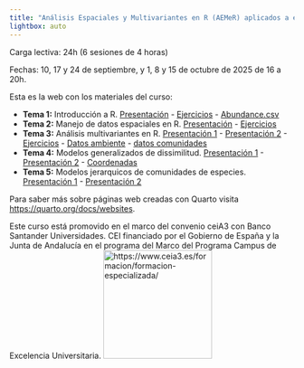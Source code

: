 ```yaml
---
title: "Análisis Espaciales y Multivariantes en R (AEMeR) aplicados a estudios de Biodiversidad"
lightbox: auto
---
```


Carga lectiva: 24h (6 sesiones de 4 horas)

Fechas: 10, 17 y 24 de septiembre, y 1, 8 y 15 de octubre de 2025 de 16 a 20h.

Esta es la web con los materiales del curso:

* **Tema 1:** Introducción a R. [Presentación](AEMER-1_Intro.pdf){target="_blank"} - [Ejercicios](AEMER-1-Ejercicios.qmd){target="_blank"} - [Abundance.csv](data/Abundance.csv){target="_blank"}
* **Tema 2:** Manejo de datos espaciales en R. [Presentación](AEMER-2_Analisis_espacial.qmd){target="_blank"} - [Ejercicios](AEMER-2_Ejercicios.qmd){target="_blank"}
* **Tema 3:** Análisis multivariantes en R. [Presentación 1](AEMER-3_Analisis_multivariante.pdf){target="_blank"} - [Presentación 2](AEMER-3_Analisis_multivariante.qmd){target="_blank"} - [Ejercicios](AEMER-3_Ejercicios.qmd){target="_blank"} - [Datos ambiente](data/sciberras_ambiente.xlsx){target="_blank"} - [datos comunidades](data/sciberras_especies.xlsx){target="_blank"}
* **Tema 4:** Modelos generalizados de dissimilitud. [Presentación 1](AEMER-4_GDM.pdf){target="_blank"} - [Presentación 2](AEMER-4_GDM.qmd){target="_blank"} - [Coordenadas](data/sciberras_coords.xlsx){target="_blank"}
* **Tema 5:** Modelos jerarquicos de comunidades de especies. [Presentación 1](AEMER-5_HMSC.pdf){target="_blank"} - [Presentación 2](AEMER-5_HMSC.qmd){target="_blank"}


Para saber más sobre páginas web creadas con Quarto visita <https://quarto.org/docs/websites>.


Este curso está promovido en el marco del convenio ceiA3 con Banco Santander Universidades. CEI financiado por el Gobierno de España y la Junta de Andalucía en el programa del Marco del Programa Campus de Excelencia Universitaria. ![https://www.ceia3.es/formacion/formacion-especializada/](img/logos.png){height=2in}
